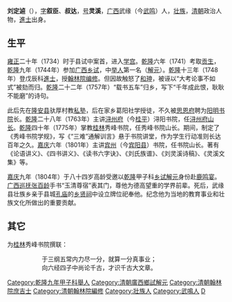 '''刘定逌'''（{{bd|1720年||1806年|catIdx=L劉}}），[[表字|字]]'''叙臣'''、'''叔达'''，[[号|号]]'''灵溪'''，[[广西|广西]]武缘（今[[武鸣|武鸣]]）人，[[壮族|壮族]]，[[清朝|清朝]]政治人物，[[進士|進士]]出身。

==生平==
[[雍正|雍正]]二十年（1734）时于县试中案首，进入[[学宫|学宫]]。[[乾隆|乾隆]]六年（1741）考取[[贡生|贡生]]，[[乾隆|乾隆]]九年（1744年）参加[[广西|广西]][[乡试|乡试]]，中[[举人|举人]]第一名（[[解元|解元]]）。[[乾隆|乾隆]]十三年（1748年）登戊辰科[[進士|進士]]，授[[翰林院编修|翰林院编修]]。但因故触怒了[[和珅|和珅]]，被诬以“大考论事不如式”被劾而归。[[乾隆|乾隆]]二十二年（1757年）“载书五车”归乡，写下“千年成此恨，耿耿不能磨”的诗句。

此后先在[[隆安县|隆安县]]驮厚村教[[私塾|私塾]]，后在家乡葛阳社学授徒，不久被[[思恩府|思恩府]]聘为[[阳明书院|阳明书院]]长。[[乾隆|乾隆]]二十八年（1763年）主讲[[浔州府|浔州府]]（今[[桂平|桂平]]）浔阳书院，任[[浔州府|浔州府]][[山长|山长]]。[[乾隆|乾隆]]四十年（1775年）掌教[[桂林|桂林]]秀峰书院，任秀峰书院山长。期间，制定了《秀峰书院学规》，写《“三难”通解训言》悬于书院讲堂，作为学生行动准则长达百年之久。[[嘉庆|嘉庆]]六年（1801年）主讲[[宾州|宾州]]（今[[宾阳县|宾阳县]]）书院，任书院山长。著有《论语讲义》、《四书讲义》、《读书六字诀》、《刘氏族谱》、《刘灵溪诗稿》、《灵溪文集》等。

[[嘉庆|嘉庆]]九年（1804年）于八十四岁高龄受邀以[[乾隆|乾隆]]甲子科[[乡试|乡试]][[解元|解元]]身份赴[[鹿鸣宴|鹿鸣宴]]。[[广西巡抚|广西巡抚]][[张百龄|张百龄]]手书“玉清尊宿”表其门，尊他为德高望重的学界前辈。死后，武缘县壮族乡亲于县城[[孔庙|孔庙]]的[[乡贤祠|乡贤祠]]中设立牌位祀奉他。纪念他为当地的教育事业和壮族文化所做出的重要贡献。

==其它==
为[[桂林|桂林]]秀峰书院撰联：

::于三纲五常内力尽一分，就算一分真事业；
::向六经四子中尚论千古，才识千古大文章。

{{清朝人物小作品}}
{{乾隆十三年戊辰科殿試金榜}}
{{DEFAULTSORT:Liu劉}}
[[Category:乾隆九年甲子科舉人|Category:乾隆九年甲子科舉人]]
[[Category:清朝廣西鄉試解元|Category:清朝廣西鄉試解元]]
[[Category:清朝翰林院庶吉士|Category:清朝翰林院庶吉士]]
[[Category:清朝翰林院編修|Category:清朝翰林院編修]]
[[Category:壯族人|Category:壯族人]]
[[Category:武鳴人|Category:武鳴人]]
[[Category:刘姓|D]]